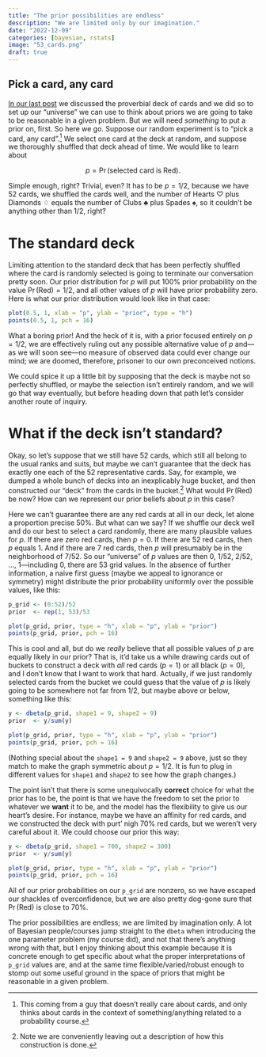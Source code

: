 ```yaml
---
title: "The prior possibilities are endless"
description: "We are limited only by our imagination."
date: "2022-12-09"
categories: [bayesian, rstats]
image: "53_cards.png"
draft: true
---
```


## Pick a card, any card

[In our last post](../2022-12-08-proverbial-deck/index.qmd) we discussed the proverbial deck of cards and we did so to set up our "universe" we can use to think about priors we are going to take to be reasonable in a given problem.  But we will need *something* to put a prior on, first.  So here we go.  Suppose our random experiment is to "pick a card, any card".^[This coming from a guy that doesn't really care about cards, and only thinks about cards in the context of something/anything related to a probability course.]  We select one card at the deck at random, and suppose we thoroughly shuffled that deck ahead of time.  We would like to learn about 

$$
p = \Pr(\text{selected card is Red}).
$$

Simple enough, right?  Trivial, even?  It has to be $p = 1/2$, because we have 52 cards, we shuffled the cards well, and the number of Hearts $\heartsuit$ plus Diamonds $\diamondsuit$ equals the number of Clubs $\clubsuit$ plus Spades $\spadesuit$, so it couldn't be anything other than $1/2$, right?

# The standard deck

Limiting attention to the standard deck that has been perfectly shuffled where the card is randomly selected is going to terminate our conversation pretty soon.  Our prior distribution for $p$ will put 100% prior probability on the value $\Pr(\text{Red}) = 1/2$, and all other values of $p$ will have prior probability zero.  Here is what our prior distribution would look like in that case:

```r
plot(0.5, 1, xlab = "p", ylab = "prior", type = "h")
points(0.5, 1, pch = 16)
```

What a boring prior!  And the heck of it is, with a prior focused entirely on $p = 1/2$, we are effectively ruling out any possible alternative value of $p$ and---as we will soon see---no measure of observed data could ever change our mind; we are doomed, therefore, prisoner to our own preconceived notions.

We could spice it up a little bit by supposing that the deck is maybe not so perfectly shuffled, or maybe the selection isn't entirely random, and we will go that way eventually, but before heading down that path let's consider another route of inquiry.

# What if the deck isn't standard?

Okay, so let's suppose that we still have 52 cards, which still all belong to the usual ranks and suits, but maybe we can't guarantee that the deck has exactly one each of the 52 representative cards.  Say, for example, we dumped a whole bunch of decks into an inexplicably huge bucket, and then constructed our "deck" from the cards in the bucket.^[Note we are conveniently leaving out a description of how this construction is done.]  What would $\Pr(\text{Red})$ be now?  How can we represent our prior beliefs about $p$ in this case?

Here we can't guarantee there are any red cards at all in our deck, let alone a proportion precise 50%.  But what can we say?  If we shuffle our deck well and do our best to select a card randomly, there are many plausible values for $p$.  If there are zero red cards, then $p = 0$.  If there are 52 red cards, then $p$ equals 1.  And if there are 7 red cards, then $p$ will presumably be in the neighborhood of $7/52$.  So our "universe" of $p$ values are then $0$, $1/52$, $2/52$, $\ldots$, $1$---including 0, there are 53 grid values.  In the absence of further information, a naive first guess (maybe we appeal to ignorance or symmetry) might distribute the prior probability uniformly over the possible values, like this: 


```r
p_grid <- (0:52)/52
prior  <- rep(1, 53)/53

plot(p_grid, prior, type = "h", xlab = "p", ylab = "prior")
points(p_grid, prior, pch = 16)
```

This is cool and all, but do we *really* believe that all possible values of $p$ are equally likely in our prior?  That is, it'd take us a while drawing cards out of buckets to construct a deck with *all* red cards ($p = 1$) or all black ($p = 0$), and I don't know that I want to work that hard.  Actually, if we just randomly selected cards from the bucket we could guess that the value of $p$ is likely going to be somewhere not far from $1/2$, but maybe above or below, something like this:


```r
y <- dbeta(p_grid, shape1 = 9, shape2 = 9)
prior  <- y/sum(y)

plot(p_grid, prior, type = "h", xlab = "p", ylab = "prior")
points(p_grid, prior, pch = 16)
```

(Nothing special about the `shape1 = 9` and `shape2 = 9` above, just so they match to make the graph symmetric about $p = 1/2$.  It is fun to plug in different values for `shape1` and `shape2` to see how the graph changes.)  

The point isn't that there is some unequivocally **correct** choice for what the prior has to be, the point is that we have the freedom to set the prior to whatever we **want** it to be, and the model has the flexibility to give us our heart's desire.  For instance, maybe we have an affinity for red cards, and we constructed the deck with purt' nigh 70% red cards, but we weren't very careful about it.  We could choose our prior this way:

```r
y <- dbeta(p_grid, shape1 = 700, shape2 = 300)
prior  <- y/sum(y)

plot(p_grid, prior, type = "h", xlab = "p", ylab = "prior")
points(p_grid, prior, pch = 16)
```

All of our prior probabilities on our `p_grid` are nonzero, so we have escaped our shackles of overconfidence, but we are also pretty dog-gone sure that $\Pr(\text{Red})$ is close to 70%.

The prior possibilities are endless; we are limited by imagination only.  A lot of Bayesian people/courses jump straight to the `dbeta` when introducing the one parameter problem (my course did), and not that there's anything wrong with that, but I enjoy thinking about this example because it is concrete enough to get specific about what the proper interpretations of `p_grid` values are, and at the same time flexible/varied/robust enough to stomp out some useful ground in the space of priors that might be reasonable in a given problem.


